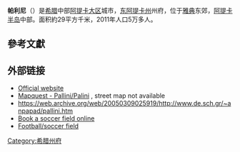 {{Infobox Greek Dimos
| name = 帕利尼
| name_local = Παλλήνη
| image_map = 2011 Dimos Pallinis.png
| periph = [[阿提卡大区|阿提卡大区]]
| periphunit         = [[东阿提卡州|东阿提卡州]]
| pop_municipality   = 54415
| area_municipality  = 29.43
| pop_municunit  = 22344
| area_municunit = 18.93
| population_as_of = 2011
| elevation = 150
| coordinates = {{coord|38|0|9|N|23|52|26|E|region:GR|display=inline,title}}
| postal_code = 153 xx
| area_code = 210
| licence = 
| mayor = 
| website = [http://www.palini.gr www.palini.gr]
| image_skyline      = Δημαρχείο Παλλήνης ρ Greece.jpg
| caption_skyline    = 市政厅
| city_flag          = 
| city_seal          = 
| districts          = 
| party              = 
| since              = 
| elevation_min      = 
| elevation_max      = 
}}
'''帕利尼'''（{{lang-el|Παλλήνη}}）是[[希腊|希腊]]中部[[阿提卡大区|阿提卡大区]]城市，[[东阿提卡州|东阿提卡州]]州府，位于[[雅典|雅典]]东郊，[[阿提卡半岛|阿提卡半岛]]中部。面积約29平方千米，2011年人口5万多人。

==參考文獻==
{{Reflist}}

==外部链接==
*[http://www.palini.gr/ Official website] {{Wayback|url=http://www.palini.gr/ |date=20210121134425 }} {{el icon}}
*[http://www.mapquest.com/maps/map.adp?tb=1&city=Pallini&country=GR Mapquest - Pallini/Palini] {{Wayback|url=http://www.mapquest.com/maps/map.adp?tb=1&city=Pallini&country=GR |date=20090929042628 }}, street map not available
*https://web.archive.org/web/20050309025919/http://www.de.sch.gr/~anpapad/pallini.htm 
*[https://web.archive.org/web/20100218112717/http://www.gipedaki.gr/book.php Book a soccer field online]
*[http://www.mundialito.gr/gipeda/gipeda-palini.htm Football/soccer field] {{Wayback|url=http://www.mundialito.gr/gipeda/gipeda-palini.htm |date=20171021181815 }}

{{希腊小作品}}
{{希腊各州首府}}
[[Category:希腊州府|Category:希腊州府]]